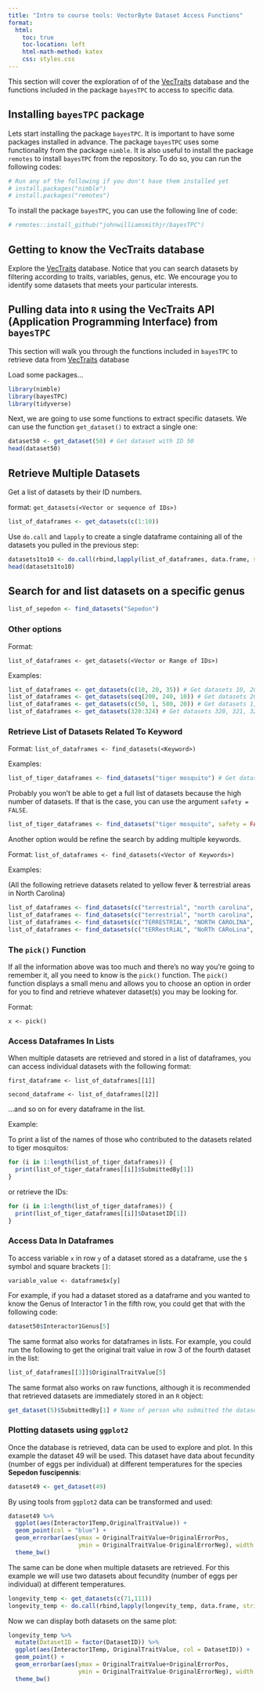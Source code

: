 ```yaml
---
title: "Intro to course tools: VectorByte Dataset Access Functions"
format:
  html:
    toc: true
    toc-location: left
    html-math-method: katex
    css: styles.css
---
```


This section will cover the exploration of of the [VecTraits](https://vectorbyte.crc.nd.edu/vectraits-explorer) database and the functions included in the package `bayesTPC` to access to specific data. 

## Installing `bayesTPC` package

Lets start installing the package `bayesTPC`. It is important to have some packages installed in advance. The package `bayesTPC` uses some functionality from the package `nimble`. It is also useful to install the package `remotes` to install `bayesTPC` from the repository. To do so, you can run the following codes:

```r
# Run any of the following if you don't have them installed yet
# install.packages("nimble") 
# install.packages("remotes")
```

To install the package `bayesTPC`, you can use the following line of code:

```r
# remotes::install_github("johnwilliamsmithjr/bayesTPC")
```

## Getting to know the VecTraits database

Explore the [VecTraits](https://vectorbyte.crc.nd.edu/vectraits-explorer) database. Notice that you can search datasets by filtering according to traits, variables, genus, etc. We encourage you to identify some datasets that meets your particular interests.

## Pulling data into `R` using the VecTraits API (Application Programming Interface) from `bayesTPC`

This section will walk you through the functions included in `bayesTPC` to retrieve data from [VecTraits](https://vectorbyte.crc.nd.edu/vectraits-explorer) database

Load some packages...

```r
library(nimble)
library(bayesTPC)
library(tidyverse)
```

Next, we are going to use some functions to extract specific datasets. We can use the function `get_dataset()` to extract a single one:

```r
dataset50 <- get_dataset(50) # Get dataset with ID 50
head(dataset50)
```

## Retrieve Multiple Datasets

Get a list of datasets by their ID numbers.

format:
`get_datasets(<Vector or sequence of IDs>)`

```r
list_of_dataframes <- get_datasets(c(1:10))
```

Use `do.call` and `lapply` to create a single dataframe containing all of the datasets you pulled in the previous step:

```r
datasets1to10 <- do.call(rbind,lapply(list_of_dataframes, data.frame, stringsAsFactors=FALSE))
head(datasets1to10)
```

## Search for and list datasets on a specific genus

```r
list_of_sepedon <- find_datasets("Sepedon")
```

### Other options

Format:

`list_of_dataframes <- get_datasets(<Vector or Range of IDs>)`

Examples:

```r
list_of_dataframes <- get_datasets(c(10, 20, 35)) # Get datasets 10, 20, and 35
list_of_dataframes <- get_datasets(seq(200, 240, 10)) # Get datasets 200, 210, 220, 230, and 240
list_of_dataframes <- get_datasets(c(50, 1, 580, 20)) # Get datasets 1, 20, 50, and 580
list_of_dataframes <- get_datasets(320:324) # Get datasets 320, 321, 322, 323, and 324
```

### Retrieve List of Datasets Related To Keyword

Format: `list_of_dataframes <- find_datasets(<Keyword>)`

Examples:

```r
list_of_tiger_dataframes <- find_datasets("tiger mosquito") # Get datasets related to tiger mosquitos
```

Probably you won't be able to get a full list of datasets because the high number of datasets. If that is the case, you can use the argument `safety = FALSE`.

```r
list_of_tiger_dataframes <- find_datasets("tiger mosquito", safety = FALSE)
```

Another option would be refine the search by adding multiple keywords.

Format: `list_of_dataframes <- find_datasets(<Vector of Keywords>)`

Examples:

(All the following retrieve datasets related to yellow fever & terrestrial areas in North Carolina)

```r
list_of_dataframes <- find_datasets(c("terrestrial", "north carolina", "yellow fever"))
list_of_dataframes <- find_datasets(c("terrestrial", "north carolina", "yellow fever"))
list_of_dataframes <- find_datasets(c("TERRESTRIAL", "NORTH CAROLINA", "YELLOW FEVER"))
list_of_dataframes <- find_datasets(c("tERRestRiAL", "NoRTh CARoLina", "YELLow feVer"))
```

### The `pick()` Function

If all the information above was too much and there’s no way you’re going to remember it, all you need to know is the `pick()` function. The `pick()` function displays a small menu and allows you to choose an option in order for you to find and retrieve whatever dataset(s) you may be looking for.

Format:

`x <- pick()`

### Access Dataframes In Lists

When multiple datasets are retrieved and stored in a list of dataframes, you can access individual datasets with the following format:

`first_dataframe <- list_of_dataframes[[1]]`

`second_dataframe <- list_of_dataframes[[2]]`

...and so on for every dataframe in the list.

Example:

To print a list of the names of those who contributed to the datasets related to tiger mosquitos:

```r
for (i in 1:length(list_of_tiger_dataframes)) {
  print(list_of_tiger_dataframes[[i]]$SubmittedBy[1])
}
```

or retrieve the IDs:

```r
for (i in 1:length(list_of_tiger_dataframes)) {
  print(list_of_tiger_dataframes[[i]]$DatasetID[1])
}
```

###   Access Data In Dataframes

To access variable `x` in row `y` of a dataset stored as a dataframe, use the `$` symbol and square brackets `[]`:

`variable_value <- dataframe$x[y]`

For example, if you had a dataset stored as a dataframe and you wanted to know the Genus of Interactor 1 in the fifth row, you could get that with the following code:

```r
dataset50$Interactor1Genus[5]
```

The same format also works for dataframes in lists. For example, you could run the following to get the original trait value in row 3 of the fourth dataset in the list:

```r
list_of_dataframes[[3]]$OriginalTraitValue[5]
```

The same format also works on raw functions, although it is recommended that retrieved datasets are immediately stored in an `R` object:

```r
get_dataset(5)$SubmittedBy[1] # Name of person who submitted the dataset with ID 5
```

### Plotting datasets using `ggplot2`

Once the database is retrieved, data can be used to explore and plot. In this example the dataset 49 will be used. This dataset have data about fecundity (number of eggs per individual) at different temperatures for the species **Sepedon fuscipennis**:

```r
dataset49 <- get_dataset(49)
```

By using tools from `ggplot2` data can be transformed and used:

```r
dataset49 %>%
  ggplot(aes(Interactor1Temp,OriginalTraitValue)) +
  geom_point(col = "blue") +
  geom_errorbar(aes(ymax = OriginalTraitValue+OriginalErrorPos, 
                    ymin = OriginalTraitValue-OriginalErrorNeg), width = 1) +
  theme_bw()
```

The same can be done when multiple datasets are retrieved. For this example we will use two datasets about fecundity (number of eggs per individual) at different temperatures.

```r
longevity_temp <- get_datasets(c(71,111))
longevity_temp <- do.call(rbind,lapply(longevity_temp, data.frame, stringsAsFactors=FALSE))
```

Now we can display both datasets on the same plot:

```r
longevity_temp %>%
  mutate(DatasetID = factor(DatasetID)) %>%
  ggplot(aes(Interactor1Temp, OriginalTraitValue, col = DatasetID)) +
  geom_point() +
  geom_errorbar(aes(ymax = OriginalTraitValue+OriginalErrorPos, 
                    ymin = OriginalTraitValue-OriginalErrorNeg), width = 2) +
  theme_bw()
```

<br>
